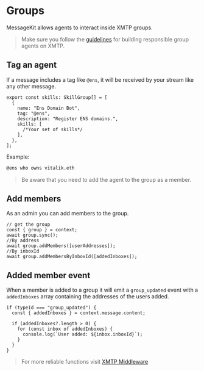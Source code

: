 # Groups

MessageKit allows agents to interact inside XMTP groups.

> Make sure you follow the [guidelines](/concepts/guidelines) for building responsible group agents on XMTP.

## Tag an agent

If a message includes a tag like `@ens`, it will be received by your stream like any other message.

```tsx
export const skills: SkillGroup[] = [
  {
    name: "Ens Domain Bot",
    tag: "@ens",
    description: "Register ENS domains.",
    skills: [
      /*Your set of skills*/
    ],
  },
];
```

Example:

```bash
@ens who owns vitalik.eth
```

> Be aware that you need to add the agent to the group as a member.

## Add members

As an admin you can add members to the group.

```tsx
// get the group
const { group } = context;
await group.sync();
//By address
await group.addMembers([userAddresses]);
//By inboxId
await group.addMembersByInboxId([addedInboxes]);
```

## Added member event

When a member is added to a group it will emit a `group_updated` event with a `addedInboxes` array containing the addresses of the users added.

```tsx
if (typeId === "group_updated") {
  const { addedInboxes } = context.message.content;

  if (addedInboxes?.length > 0) {
    for (const inbox of addedInboxes) {
      console.log(`User added: ${inbox.inboxId}`);
    }
  }
}
```

> For more reliable functions visit [XMTP Middleware](/middleware/xmtp.mdx)
